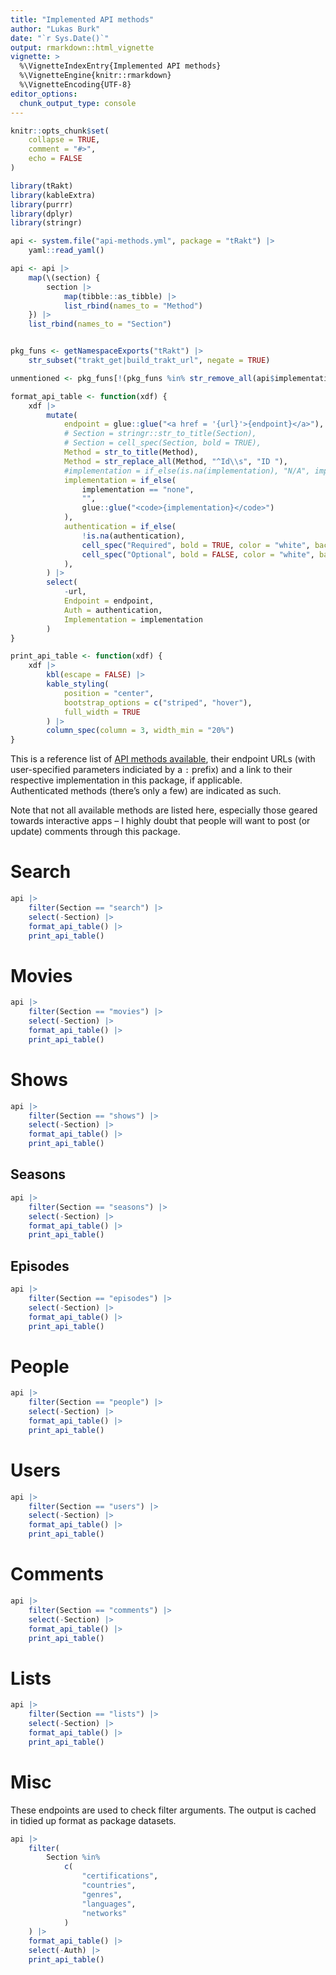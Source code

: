 ```yaml
---
title: "Implemented API methods"
author: "Lukas Burk"
date: "`r Sys.Date()`"
output: rmarkdown::html_vignette
vignette: >
  %\VignetteIndexEntry{Implemented API methods}
  %\VignetteEngine{knitr::rmarkdown}
  %\VignetteEncoding{UTF-8}
editor_options: 
  chunk_output_type: console
---
```


```r
knitr::opts_chunk$set(
	collapse = TRUE,
	comment = "#>",
	echo = FALSE
)

library(tRakt)
library(kableExtra)
library(purrr)
library(dplyr)
library(stringr)
```

```r
api <- system.file("api-methods.yml", package = "tRakt") |>
	yaml::read_yaml()

api <- api |>
	map(\(section) {
		section |>
			map(tibble::as_tibble) |>
			list_rbind(names_to = "Method")
	}) |>
	list_rbind(names_to = "Section")


pkg_funs <- getNamespaceExports("tRakt") |>
	str_subset("trakt_get|build_trakt_url", negate = TRUE)

unmentioned <- pkg_funs[!(pkg_funs %in% str_remove_all(api$implementation, pattern = "\\(\\)"))]

format_api_table <- function(xdf) {
	xdf |>
		mutate(
			endpoint = glue::glue("<a href = '{url}'>{endpoint}</a>"),
			# Section = stringr::str_to_title(Section),
			# Section = cell_spec(Section, bold = TRUE),
			Method = str_to_title(Method),
			Method = str_replace_all(Method, "^Id\\s", "ID "),
			#implementation = if_else(is.na(implementation), "N/A", implementation),
			implementation = if_else(
				implementation == "none",
				"",
				glue::glue("<code>{implementation}</code>")
			),
			authentication = if_else(
				!is.na(authentication),
				cell_spec("Required", bold = TRUE, color = "white", background = "red"),
				cell_spec("Optional", bold = FALSE, color = "white", background = "green")
			),
		) |>
		select(
			-url,
			Endpoint = endpoint,
			Auth = authentication,
			Implementation = implementation
		)
}

print_api_table <- function(xdf) {
	xdf |>
		kbl(escape = FALSE) |>
		kable_styling(
			position = "center",
			bootstrap_options = c("striped", "hover"),
			full_width = TRUE
		) |>
		column_spec(column = 3, width_min = "20%")
}
```

This is a reference list of [API methods available](https://trakt.docs.apiary.io/), their endpoint URLs (with user-specified parameters indiciated by a `:` prefix) and a link to their respective implementation in this package, if applicable.  
Authenticated methods (there's only a few) are indicated as such.

Note that not all available methods are listed here, especially those geared towards interactive apps – I highly doubt that people will want to post (or update) comments through this package.

# Search

```r
api |>
	filter(Section == "search") |>
	select(-Section) |>
	format_api_table() |>
	print_api_table()
```

# Movies

```r
api |>
	filter(Section == "movies") |>
	select(-Section) |>
	format_api_table() |>
	print_api_table()
```

# Shows

```r
api |>
	filter(Section == "shows") |>
	select(-Section) |>
	format_api_table() |>
	print_api_table()
```

## Seasons

```r
api |>
	filter(Section == "seasons") |>
	select(-Section) |>
	format_api_table() |>
	print_api_table()
```

## Episodes

```r
api |>
	filter(Section == "episodes") |>
	select(-Section) |>
	format_api_table() |>
	print_api_table()
```

# People

```r
api |>
	filter(Section == "people") |>
	select(-Section) |>
	format_api_table() |>
	print_api_table()
```

# Users

```r
api |>
	filter(Section == "users") |>
	select(-Section) |>
	format_api_table() |>
	print_api_table()
```

# Comments

```r
api |>
	filter(Section == "comments") |>
	select(-Section) |>
	format_api_table() |>
	print_api_table()
```

# Lists

```r
api |>
	filter(Section == "lists") |>
	select(-Section) |>
	format_api_table() |>
	print_api_table()
```

# Misc

These endpoints are used to check filter arguments. The output is cached in tidied up
format as package datasets.

```r
api |>
	filter(
		Section %in%
			c(
				"certifications",
				"countries",
				"genres",
				"languages",
				"networks"
			)
	) |>
	format_api_table() |>
	select(-Auth) |>
	print_api_table()
```
